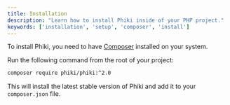 ```yaml
---
title: Installation
description: "Learn how to install Phiki inside of your PHP project."
keywords: ['installation', 'setup', 'composer', 'install']
---
```


To install Phiki, you need to have [Composer](https://getcomposer.org/) installed on your system.

Run the following command from the root of your project:

```sh
composer require phiki/phiki:^2.0
```

This will install the latest stable version of Phiki and add it to your `composer.json` file.
